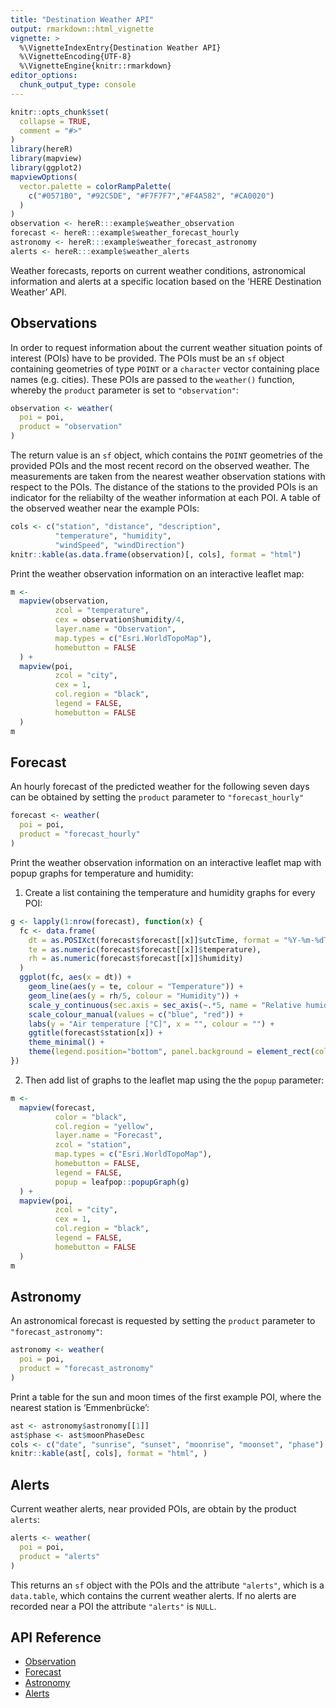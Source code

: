 ```yaml
---
title: "Destination Weather API"
output: rmarkdown::html_vignette
vignette: >
  %\VignetteIndexEntry{Destination Weather API}
  %\VignetteEncoding{UTF-8}
  %\VignetteEngine{knitr::rmarkdown}
editor_options: 
  chunk_output_type: console
---
```


```r
knitr::opts_chunk$set(
  collapse = TRUE,
  comment = "#>"
)
library(hereR)
library(mapview)
library(ggplot2)
mapviewOptions(
  vector.palette = colorRampPalette(
    c("#0571B0", "#92C5DE", "#F7F7F7","#F4A582", "#CA0020")
  )
)
observation <- hereR:::example$weather_observation
forecast <- hereR:::example$weather_forecast_hourly
astronomy <- hereR:::example$weather_forecast_astronomy
alerts <- hereR:::example$weather_alerts
```

Weather forecasts, reports on current weather conditions, astronomical information and alerts at a specific location based on the 'HERE Destination Weather' API.

## Observations
In order to request information about the current weather situation points of interest (POIs) have to be provided. The POIs must be an `sf` object containing geometries of type `POINT` or a `character` vector containing place names (e.g. cities).
These POIs are passed to the `weather()` function, whereby the `product` parameter is set to `"observation"`:
```r
observation <- weather(
  poi = poi,
  product = "observation"
)
```

The return value is an `sf` object, which contains the `POINT` geometries of the provided POIs and the most recent record on the observed weather. The measurements are taken from the nearest weather observation stations with respect to the POIs. The distance of the stations to the provided POIs is an indicator for the reliabilty of the weather information at each POI. A table of the observed weather near the example POIs:

```r
cols <- c("station", "distance", "description",
          "temperature", "humidity",
          "windSpeed", "windDirection")
knitr::kable(as.data.frame(observation)[, cols], format = "html")
```

Print the weather observation information on an interactive leaflet map:
```r
m <-
  mapview(observation,
          zcol = "temperature",
          cex = observation$humidity/4,
          layer.name = "Observation",
          map.types = c("Esri.WorldTopoMap"),
          homebutton = FALSE
  ) + 
  mapview(poi,
          zcol = "city",
          cex = 1,
          col.region = "black",
          legend = FALSE,
          homebutton = FALSE
  )
m
```

## Forecast
An hourly forecast of the predicted weather for the following seven days can be obtained by setting the `product` parameter to `"forecast_hourly"`
```r
forecast <- weather(
  poi = poi,
  product = "forecast_hourly"
)
```

Print the weather observation information on an interactive leaflet map with popup graphs for temperature and humidity:

1. Create a list containing the temperature and humidity graphs for every POI:
```r
g <- lapply(1:nrow(forecast), function(x) {
  fc <- data.frame(
    dt = as.POSIXct(forecast$forecast[[x]]$utcTime, format = "%Y-%m-%dT%H:%M:%OS", tz = "UTC"),
    te = as.numeric(forecast$forecast[[x]]$temperature),
    rh = as.numeric(forecast$forecast[[x]]$humidity)
  )
  ggplot(fc, aes(x = dt)) + 
    geom_line(aes(y = te, colour = "Temperature")) +
    geom_line(aes(y = rh/5, colour = "Humidity")) +
    scale_y_continuous(sec.axis = sec_axis(~.*5, name = "Relative humidity [%]")) + 
    scale_colour_manual(values = c("blue", "red")) +
    labs(y = "Air temperature [°C]", x = "", colour = "") +
    ggtitle(forecast$station[x]) +
    theme_minimal() +
    theme(legend.position="bottom", panel.background = element_rect(color = NA))
})
```

2. Then add list of graphs to the leaflet map using the the `popup` parameter:
```r
m <-
  mapview(forecast,
          color = "black",
          col.region = "yellow",
          layer.name = "Forecast",
          zcol = "station",
          map.types = c("Esri.WorldTopoMap"),
          homebutton = FALSE,
          legend = FALSE,
          popup = leafpop::popupGraph(g)
  ) + 
  mapview(poi,
          zcol = "city",
          cex = 1,
          col.region = "black",
          legend = FALSE,
          homebutton = FALSE
  )
m
```

## Astronomy
An astronomical forecast is requested by setting the `product` parameter to `"forecast_astronomy"`:
```r
astronomy <- weather(
  poi = poi,
  product = "forecast_astronomy"
)
```

Print a table for the sun and moon times of the first example POI, where the nearest station is 'Emmenbrücke':
```r
ast <- astronomy$astronomy[[1]]
ast$phase <- ast$moonPhaseDesc
cols <- c("date", "sunrise", "sunset", "moonrise", "moonset", "phase")
knitr::kable(ast[, cols], format = "html", )
```

## Alerts
Current weather alerts, near provided POIs, are obtain by the product `alerts`:
```r
alerts <- weather(
  poi = poi,
  product = "alerts"
)
```
This returns an `sf` object with the POIs and the attribute `"alerts"`, which is a `data.table`, which contains the current weather alerts. If no alerts are recorded near a POI the attribute `"alerts"` is `NULL`.

## API Reference

* [Observation](https://developer.here.com/documentation/weather/topics/resource-type-observations.html)
* [Forecast](https://developer.here.com/documentation/weather/topics/resource-type-hourly-forecasts.html)
* [Astronomy](https://developer.here.com/documentation/weather/topics/resource-type-astronomy-items.html)
* [Alerts](https://developer.here.com/documentation/weather/topics/resource-type-alert-items.html)
